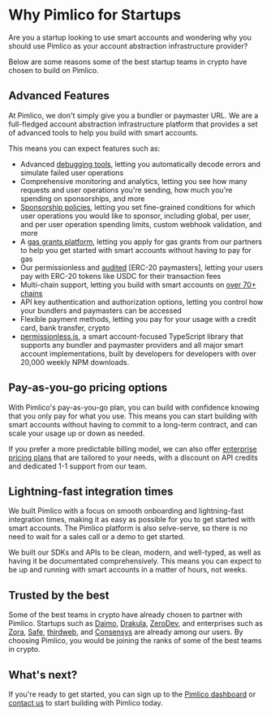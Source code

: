 # Why Pimlico for Startups

Are you a startup looking to use smart accounts and wondering why you should use Pimlico as your account abstraction infrastructure provider?

Below are some reasons some of the best startup teams in crypto have chosen to build on Pimlico.

## Advanced Features

At Pimlico, we don't simply give you a bundler or paymaster URL. We are a full-fledged account abstraction infrastructure platform that provides a set of advanced tools to help you build with smart accounts.

This means you can expect features such as:
- Advanced [debugging tools](/references/platform/debugging/dropped-user-operations), letting you automatically decode errors and simulate failed user operations
- Comprehensive monitoring and analytics, letting you see how many requests and user operations you're sending, how much you're spending on sponsorships, and more
- [Sponsorship policies](/references/platform/sponsorship-policies), letting you set fine-grained conditions for which user operations you would like to sponsor, including global, per user, and per user operation spending limits, custom webhook validation, and more
- A [gas grants platform](/references/platform/sponsorship-policies/gas-program), letting you apply for gas grants from our partners to help you get started with smart accounts without having to pay for gas
- Our permissionless and [audited](/references/paymaster/erc20-paymaster/faqs#has-pimlicos-erc-20-paymaster-been-audited) [ERC-20 paymasters], letting your users pay with ERC-20 tokens like USDC for their transaction fees
- Multi-chain support, letting you build with smart accounts on [over 70+ chains](/references/platform/supported-chains)
- API key authentication and authorization options, letting you control how your bundlers and paymasters can be accessed
- Flexible payment methods, letting you pay for your usage with a credit card, bank transfer, crypto
- [permissionless.js](/references/permissionless/why), a smart account-focused TypeScript library that supports any bundler and paymaster providers and all major smart account implementations, built by developers for developers with over 20,000 weekly NPM downloads.

## Pay-as-you-go pricing options

With Pimlico's pay-as-you-go plan, you can build with confidence knowing that you only pay for what you use. This means you can start building with smart accounts without having to commit to a long-term contract, and can scale your usage up or down as needed.

If you prefer a more predictable billing model, we can also offer [enterprise pricing plans](/references/platform/why-pimlico/enterprise) that are tailored to your needs, with a discount on API credits and dedicated 1-1 support from our team.

## Lightning-fast integration times

We built Pimlico with a focus on smooth onboarding and lightning-fast integration times, making it as easy as possible for you to get started with smart accounts. The Pimlico platform is also selve-serve, so there is no need to wait for a sales call or a demo to get started.

We built our SDKs and APIs to be clean, modern, and well-typed, as well as having it be documentated comprehensively. This means you can expect to be up and running with smart accounts in a matter of hours, not weeks.

## Trusted by the best

Some of the best teams in crypto have already chosen to partner with Pimlico. Startups such as [Daimo](https://daimo.io/), [Drakula](https://drakula.app/), [ZeroDev](https://zerodev.app), and enterprises such as [Zora](https://zora.co/), [Safe](https://safe.global), [thirdweb](https://thirdweb.com), and [Consensys](https://consensys.io/) are already among our users. By choosing Pimlico, you would be joining the ranks of some of the best teams in crypto.

## What's next?

If you're ready to get started, you can sign up to the [Pimlico dashboard](https://dashboard.pimlico.io) or [contact us](https://cal.com/team/pimlico/20min) to start building with Pimlico today.
